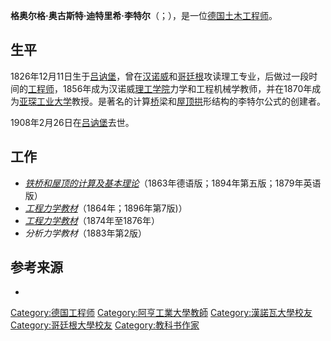 {{expand|time=2015-04-28T05:55:58+00:00}}
{{refimprove|time=2015-04-28T05:55:58+00:00}}
'''格奥尔格·奥古斯特·迪特里希·李特尔'''（{{lang-de|Georg August Dietrich Ritter}}；{{bd|1826年|12月11日|1908年|2月26日}}），是一位[[德国|德国]][[土木工程师|土木工程师]]。

==生平==
1826年12月11日生于[[吕讷堡|吕讷堡]]，曾在[[汉诺威|汉诺威]]和[[哥廷根|哥廷根]]攻读理工专业，后做过一段时间的[[工程师|工程师]]，1856年成为汉诺威[[理工学院|理工学院]]力学和工程机械学教师，并在1870年成为[[亚琛工业大学|亚琛工业大学]]教授。是著名的计算[[桥|桥]]梁和[[屋顶|屋顶]][[拱|拱]]形结构的李特尔公式的创建者。

1908年2月26日在[[吕讷堡|吕讷堡]]去世。

==工作==
* ''[https://archive.org/details/elementarytheory00rittrich 铁桥和屋顶的计算及基本理论]''（1863年德语版；1894年第五版；1879年英语版）
* ''[https://archive.org/details/lehrbuchdertech00rittgoog 工程力学教材]''（1864年；1896年第7版)）
* ''[https://archive.org/details/lehrbuchderanal00rausgoog 工程力学教材]''（1874年至1876年）
* ''分析力学教材''（1883年第2版）

==参考来源==
* {{NIE|wstitle=Ritter, August|year=1905}}

{{Authority control}}
{{DEFAULTSORT:Ritter, August}}
[[Category:德国工程师|Category:德国工程师]]
[[Category:阿亨工業大學教師|Category:阿亨工業大學教師]]
[[Category:漢諾瓦大學校友|Category:漢諾瓦大學校友]]
[[Category:哥廷根大學校友|Category:哥廷根大學校友]]
[[Category:教科书作家|Category:教科书作家]]